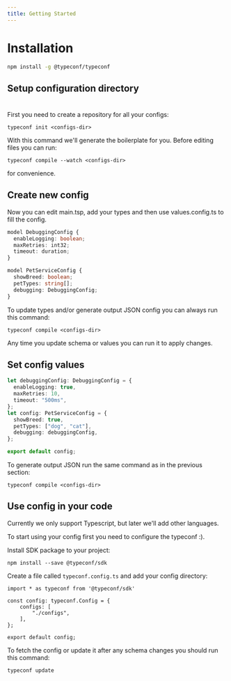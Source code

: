 ```yaml
---
title: Getting Started
---
```


# Installation

```bash
npm install -g @typeconf/typeconf
```

## Setup configuration directory
#
First you need to create a repository for all your configs:

```
typeconf init <configs-dir>
```

With this command we'll generate the boilerplate for you. Before editing files you
can run:

```
typeconf compile --watch <configs-dir>
```
for convenience.

## Create new config

Now you can edit main.tsp, add your types and then use values.config.ts to fill the config.

```typescript
model DebuggingConfig {
  enableLogging: boolean;
  maxRetries: int32;
  timeout: duration;
}

model PetServiceConfig {
  showBreed: boolean;
  petTypes: string[];
  debugging: DebuggingConfig;
}
```

To update types and/or generate output JSON config you can always run this command:
```
typeconf compile <configs-dir>
```

Any time you update schema or values you can run it to apply changes.

## Set config values

```typescript
let debuggingConfig: DebuggingConfig = {
  enableLogging: true,
  maxRetries: 10,
  timeout: "500ms",
};
let config: PetServiceConfig = {
  showBreed: true,
  petTypes: ["dog", "cat"],
  debugging: debuggingConfig,
};

export default config;
```

To generate output JSON run the same command as in the previous section:
```
typeconf compile <configs-dir>
```
## Use config in your code

Currently we only support Typescript, but later we'll add other languages.

To start using your config first you need to configure the typeconf :).

Install SDK package to your project:
```
npm install --save @typeconf/sdk
```

Create a file called `typeconf.config.ts` and add your config directory:
```
import * as typeconf from '@typeconf/sdk'

const config: typeconf.Config = {
    configs: [
        "./configs",
    ],
};

export default config;
```

To fetch the config or update it after any schema changes you should run this command:
```
typeconf update
```
